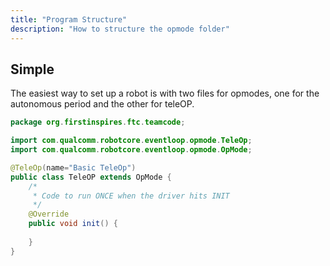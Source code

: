 ```yaml
---
title: "Program Structure"
description: "How to structure the opmode folder"
---
```


## Simple

The easiest way to set up a robot is with two files for opmodes, one for the autonomous period and the other for teleOP.

<CodeGroup>

```java TeleOP.java
package org.firstinspires.ftc.teamcode;

import com.qualcomm.robotcore.eventloop.opmode.TeleOp;
import com.qualcomm.robotcore.eventloop.opmode.OpMode;

@TeleOp(name="Basic TeleOp")
public class TeleOP extends OpMode {
	/*
     * Code to run ONCE when the driver hits INIT
     */
    @Override
    public void init() {
	
	}
}
```

</CodeGroup>